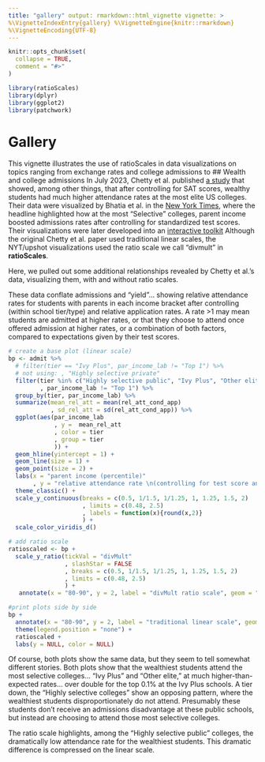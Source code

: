```yaml
---
title: "gallery" output: rmarkdown::html_vignette vignette: >
%\VignetteIndexEntry{gallery} %\VignetteEngine{knitr::rmarkdown}
%\VignetteEncoding{UTF-8}
---
```

```r
knitr::opts_chunk$set(
  collapse = TRUE,
  comment = "#>"
)
```
```r
library(ratioScales)
library(dplyr)
library(ggplot2)
library(patchwork)
```
# Gallery
This vignette illustrates the use of ratioScales in data visualizations on
topics ranging from exchange rates and college admissions to <!--everything else
-->
## Wealth and college admissions
<!-- I think this is the right basic idea, but the data series to visualize
could be smarter. Overall, we want something that gives a nice clear picture
with the ratioScales. Also, simpler story (relative relative relative stuff is
infuriating) would be better. Keep exploring. --> 
In July 2023, Chetty et al. published [a
study](https://opportunityinsights.org/wp-content/uploads/2023/07/CollegeAdmissions_Paper.pdf)
that showed, among other things, that after controlling for SAT scores, wealthy
students had much higher attendance rates at the most elite US colleges. Their
data were visualized by Bhatia et al. in the [New York
Times](https://www.nytimes.com/interactive/2023/07/24/upshot/ivy-league-elite-college-admissions.html),
where the headline highlighted how at the most "Selective" colleges, parent
income boosted admissions rates after controlling for standardized test scores.
Their visualizations were later developed into an [interactive
toolkit](https://www.nytimes.com/interactive/2023/09/11/upshot/college-income-lookup.html)
Although the original Chetty et al. paper used traditional linear scales, the
NYT/upshot visualizations used the ratio scale we call "divmult"  in
**ratioScales**.

Here, we pulled out some additional relationships revealed by Chetty et al.'s
data, visualizing them, with and without ratio scales.

These data conflate admissions and "yield"... showing relative attendance rates
for students with parents in each income bracket after controlling (within
school tier/type) and relative application rates. A rate >1 may mean students
are admitted at higher rates, or that they choose to attend once offered
admission at higher rates, or a combination of both factors, compared to
expectations given by their test scores.
```r
# create a base plot (linear scale)
bp <- admit %>%
  # filter(tier == "Ivy Plus", par_income_lab != "Top 1") %>%
  # not using: , "Highly selective private"
  filter(tier %in% c("Highly selective public", "Ivy Plus", "Other elite schools (public and private)")
         , par_income_lab != "Top 1") %>%
  group_by(tier, par_income_lab) %>% 
  summarize(mean_rel_att = mean(rel_att_cond_app)
            , sd_rel_att = sd(rel_att_cond_app)) %>% 
  ggplot(aes(par_income_lab
             , y =  mean_rel_att
             , color = tier
             , group = tier
             )) +
  geom_hline(yintercept = 1) +
  geom_line(size = 1) +
  geom_point(size = 2) + 
  labs(x = "parent income (percentile)"
       , y = "relative attendance rate \n(controlling for test score and application rate)") +
  theme_classic() +
  scale_y_continuous(breaks = c(0.5, 1/1.5, 1/1.25, 1, 1.25, 1.5, 2)
                     , limits = c(0.48, 2.5)
                     , labels = function(x){round(x,2)}
                     ) +
  scale_color_viridis_d()

# add ratio scale
ratioscaled <- bp +
  scale_y_ratio(tickVal = "divMult"
                , slashStar = FALSE
                , breaks = c(0.5, 1/1.5, 1/1.25, 1, 1.25, 1.5, 2)
                , limits = c(0.48, 2.5)
                ) +
   annotate(x = "80-90", y = 2, label = "divMult ratio scale", geom = "text") 

#print plots side by side
bp + 
  annotate(x = "80-90", y = 2, label = "traditional linear scale", geom = "text") +
  theme(legend.position = "none") + 
  ratioscaled +
  labs(y = NULL, color = NULL)

```

Of course, both plots show the same data, but they seem to tell somewhat
different stories. Both plots show that the wealthiest students attend the most
selective colleges... "Ivy Plus" and "Other elite," at much higher-than-expected
rates... over double for the top 0.1% at the Ivy Plus schools. A tier down, the
"Highly selective colleges" show an opposing pattern, where the wealthiest
students disproportionately do not attend. Presumably these students don't
receive an admissions disadvantage at these public schools, but instead are
choosing to attend those most selective colleges.

The ratio scale highlights, among the "Highly selective public" colleges, the
dramatically low attendance rate for the wealthiest students. This dramatic
difference is compressed on the linear scale.
